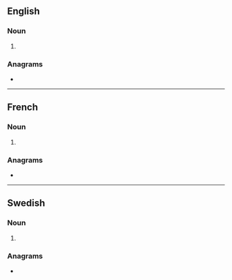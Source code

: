 {{also|Tians}}
==English==

===Noun===
{{head|en|noun form}}

# {{plural of|en|tian}}

===Anagrams===
* {{anagrams|en|a=ainst|Astin|Insta|Saint|Santi|Sinta|Tanis|antis|insta-|saint|sat in|satin|stain|stian|tisan}}

----

==French==

===Noun===
{{head|fr|noun plural form|g=m}}

# {{plural of|fr|tian}}

===Anagrams===
* {{l|fr|saint}}

----

==Swedish==

===Noun===
{{head|sv|noun form}}

# {{sv-noun-form-def-gen|tia}}

===Anagrams===
* {{anagrams|sv|a=ainst|Stina|sinat|tinas}}